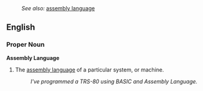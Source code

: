 :''See also:'' [[assembly language]]
==English==
===Proper Noun===
'''Assembly Language'''

# {{computing}} The [[assembly language]] of a particular system, or machine.
#: ''I've programmed a TRS-80 using BASIC and Assembly Language.''